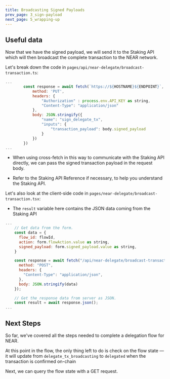 ```yaml
---
title: Broadcasting Signed Payloads
prev_page: 3_sign-payload
next_page: 5_wrapping-up
---
```


## Useful data

Now that we have the signed payload, we will send it to the Staking API which will then broadcast the complete transaction to the NEAR network.

Let's break down the code in `pages/api/near-delegate/broadcast-transaction.ts`:

```js
...
        const response = await fetch(`https://${HOSTNAME}${ENDPOINT}`, {
            method: 'PUT',
            headers: {
                "Authorization" : process.env.API_KEY as string,
                "Content-Type": "application/json"
            },
            body: JSON.stringify({
                "name": "sign_delegate_tx",
                "inputs": {
                    "transaction_payload": body.signed_payload
                }
            })
        })
...
```

- When using cross-fetch in this way to communicate with the Staking API directly, we can pass the signed transaction payload in the request body.

- Refer to the <Link href="https://docs.figment.io/guides/staking-api/" rel="noopener noreferrer" target="_blank">Staking API Reference</Link> if necessary, to help you understand the Staking API.

Let's also look at the client-side code in `pages/near-delegate/broadcast-transaction.tsx`:

- The `result` variable here contains the JSON data coming from the Staking API 

```js
...
    // Get data from the form.
    const data = {
      flow_id: flowId,
      action: form.flowAction.value as string,
      signed_payload: form.signed_payload.value as string,
    }

    const response = await fetch("/api/near-delegate/broadcast-transaction", {
      method: "POST",
      headers: {
        "Content-Type": "application/json",
      },
      body: JSON.stringify(data)
    });

    // Get the response data from server as JSON.
    const result = await response.json();
...
```

## Next Steps

So far, we've covered all the steps needed to complete a delegation flow for NEAR.

At this point in the flow, the only thing left to do is check on the flow state &mdash; it will update from `delegate_tx_broadcasting` to `delegated` when the transaction is confirmed on-chain

Next, we can query the flow state with a GET request.
